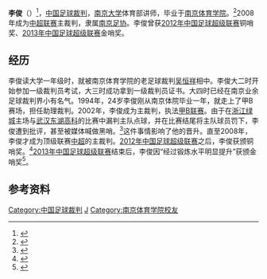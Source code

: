 {{infobox Football official
|                name = 李俊
|               image = 
|            fullname = 
|         dateofbirth = {{birth year and age|1970}}
|         cityofbirth = {{dead year and age|2015}}
|      countryofbirth = [[中华人民共和国|中华人民共和国]]
|         dateofdeath = 
|         cityofdeath = 
|      countryofdeath = 
|     otheroccupation = 
|               years = 2002 - 2003<br>2004 - <br>2008 - 
|              league = [[甲B联赛|甲B联赛]]<br>[[中甲联赛|中甲联赛]]<br>[[中超联赛|中超联赛]]
|                role = [[球證|球證]]<br>[[球證|球證]]<br>[[球證|球證]]
|  internationalyears = 
|       confederation = 
|   internationalrole = 
}}
'''李俊'''（{{bd|1970年}}）<ref>{{cite web|title=Referee profile of Jun Li|url=http://www.transfermarkt.co.uk/en/li/profil/schiedsrichter_6461.html|publisher=Transfermarkt|accessdate=2013-06-22|deadurl=yes|archiveurl=https://web.archive.org/web/20131202223347/http://www.transfermarkt.co.uk/en/li/profil/schiedsrichter_6461.html|archivedate=2013-12-02}}</ref>，[[中国|中国]][[足球裁判|足球裁判]]，[[南京大学|南京大学]]体育部讲师，毕业于[[南京体育学院|南京体育学院]]。<ref>{{cite web|title=师资队伍|url=http://tyb.nju.edu.cn/jbgk/index.aspx|work=基本情况|publisher=南京大学体育部|accessdate=2013-06-22|deadurl=yes|archiveurl=https://web.archive.org/web/20130730093702/http://tyb.nju.edu.cn/jbgk/index.aspx|archivedate=2013-07-30}}</ref>2008年成为[[中超联赛|中超联赛]]主裁判，隶属[[南京足协|南京足协]]。李俊曾获[[2012年中国足球超级联赛|2012年中国足球超级联赛]]铜哨奖、[[2013年中国足球超级联赛|2013年中国足球超级联赛]]金哨奖。

==经历==
李俊读大学一年级时，就被南京体育学院的老足球裁判[[吴恒祥|吴恒祥]]相中。李俊大二时开始参加一级裁判员考试，大三时成功拿到一级裁判员证书。大四时已经在南京业余足球裁判界小有名气。1994年，24岁李俊刚从南京体院毕业一年，就走上了甲B赛场，担任助理裁判。2002年，李俊成为主裁判，执法[[甲B联赛|甲B联赛]]。由于在[[浙江绿城|浙江绿城]]主场与[[湖北武汉职业足球俱乐部|武汉东湖高科]]的比赛中漏判主队点球，并在比赛结尾将主队球员罚下，李俊遭到批评，甚至被媒体喊做黑哨。<ref>{{cite news|title=杭州一怒为“黑哨” 沈强无奈调侃:不当副班长就行|url=http://sports.sohu.com/47/66/sports_news164266647.shtml|accessdate=2013-06-22|newspaper=2002-04-01|date=搜狐体育|archive-date=2005-09-05|archive-url=https://web.archive.org/web/20050905161720/http://sports.sohu.com/47/66/sports_news164266647.shtml|dead-url=no}}</ref>这件事情影响了他的晋升。直至2008年，李俊才成为顶级联赛[[中超|中超]]的主裁判。[[2012年中国足球超级联赛|2012年中国足球超级联赛]]之后，李俊获颁铜哨奖。<ref>{{cite news|title=南京大学体育老师李俊揽得中超铜哨 江苏裁判头一遭|url=http://www.njdaily.cn/2013/0102/293118.shtml|accessdate=2013-06-22|newspaper=2013-01-02|date=南报网|deadurl=yes|archiveurl=https://web.archive.org/web/20130525010354/http://www.njdaily.cn/2013/0102/293118.shtml|archivedate=2013-05-25}}</ref>[[2013年中国足球超级联赛|2013年中国足球超级联赛]]结束后，李俊因“经过锻炼水平明显提升”获颁金哨奖<ref>{{cite news|title=新科金哨：收入不错拒做黑哨 吹京粤战用平常心|url=http://sports.sohu.com/20131126/n390776810.shtml|accessdate=2013-11-26|newspaper=新华报业网-扬子晚报|date=2013-11-26|archive-date=2019-08-22|archive-url=https://web.archive.org/web/20190822132924/http://sports.sohu.com/20131126/n390776810.shtml|dead-url=no}}</ref>。

== 参考资料 ==
{{reflist}}

{{2013年中国足球联赛裁判}}
{{2014年中国足球联赛裁判}}
{{2015年中国足球联赛裁判}}

{{DEFAULTSORT:Li Jun}}

[[Category:中国足球裁判|Category:中国足球裁判]]
[[Category:李姓|J]]
[[Category:南京体育学院校友|Category:南京体育学院校友]]